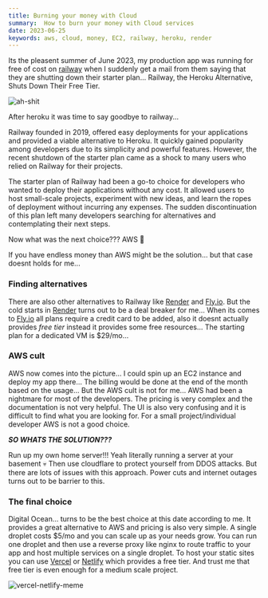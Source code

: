 ```yaml
---
title: Burning your money with Cloud
summary:  How to burn your money with Cloud services
date: 2023-06-25
keywords: aws, cloud, money, EC2, railway, heroku, render
---
```


Its the pleasent summer of June 2023, my production app was running for free of cost on [railway](https://railway.app/) when I suddenly get a mail from them saying that they are shutting down their starter plan... Railway, the Heroku Alternative, Shuts Down Their Free Tier.

![ah-shit](https://cdn.jabed.dev/ah-shit-here-we-go-again.png)

After heroku it was time to say goodbye to railway... 

Railway founded in 2019, offered easy deployments for your applications and provided a viable alternative to Heroku. It quickly gained popularity among developers due to its simplicity and powerful features. However, the recent shutdown of the starter plan came as a shock to many users who relied on Railway for their projects. 

The starter plan of Railway had been a go-to choice for developers who wanted to deploy their applications without any cost. It allowed users to host small-scale projects, experiment with new ideas, and learn the ropes of deployment without incurring any expenses. The sudden discontinuation of this plan left many developers searching for alternatives and contemplating their next steps.

Now what was the next choice??? AWS 🗿 

If you have endless money than AWS might be the solution... but that case doesnt holds for me... 

### Finding alternatives 

There are also other alternatives to Railway like [Render](https://render.com/) and [Fly.io](https://fly.io/). But the cold starts in [Render](https://render.com/) turns out to be a deal breaker for me... When its comes to [Fly.io](https://fly.io/) all plans require a credit card to be added, also it doesnt actually provides _free tier_ instead it provides some free resources... The starting plan for a dedicated VM is $29/mo... 

### AWS cult

AWS now comes into the picture... I could spin up an EC2 instance and deploy my app there... The billing would be done at the end of the month based on the usage... But the AWS cult is not for me... AWS had been a nightmare for most of the developers. The pricing is very complex and the documentation is not very helpful. The UI is also very confusing and it is difficult to find what you are looking for. For a small project/individual developer AWS is not a good choice.


***SO WHATS THE SOLUTION???***

Run up my own home server!!! Yeah literally running a server at your basement 💀 Then use cloudflare to protect yourself from DDOS attacks. But there are lots of issues with this approach. Power cuts and internet outages turns out to be barrier to this. 

### The final choice

Digital Ocean... turns to be the best choice at this date according to me. It provides a great alternative to AWS and pricing is also very simple. A single droplet costs $5/mo and you can scale up as your needs grow. You can run one droplet and then use a reverse proxy like nginx to route traffic to your app and host multiple services on a single droplet. To host your static sites you can use [Vercel](https://vercel.com/) or [Netlify](https://www.netlify.com/) which provides a free tier. And trust me that free tier is even enough for a medium scale project. 

![vercel-netlify-meme](https://cdn.jabed.dev/vercel-netlify-meme.jpg)